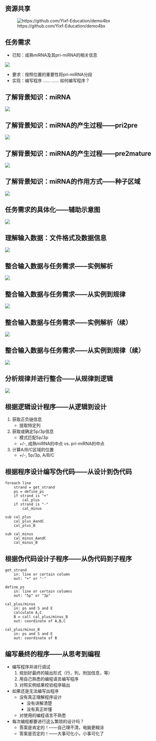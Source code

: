 
## 资源共享
![https://github.com/Yixf-Education/demo4bx](figures/qrcode.png)

## 任务需求
- 已知：成熟miRNA及其pri-miRNA的相关信息

![](figures/miRNA_pri_mature_xls.png)

- 要求：按照位置的重要性将pri-miRNA分段
- 实现：编写程序 …… …… 如何编写程序？

## 了解背景知识：miRNA
![](figures/miRNA_biogenesis.png)

## 了解背景知识：miRNA的产生过程——pri2pre
![](figures/pri2pre.png)

## 了解背景知识：miRNA的产生过程——pre2mature
![](figures/pre2mature.png)

## 了解背景知识：miRNA的作用方式——种子区域
![](figures/seed.png)

## 任务需求的具体化——辅助示意图
![](figures/miRNA_regions.png)

## 理解输入数据：文件格式及数据信息
![](figures/miRNA_pri_mature.png)

## 整合输入数据与任务需求——实例解析
![](figures/regions_plus1.png)

## 整合输入数据与任务需求——从实例到规律
![](figures/regions_plus2.png)

## 整合输入数据与任务需求——实例解析（续）
![](figures/regions_minus1.png)

## 整合输入数据与任务需求——从实例到规律（续）
![](figures/regions_minus2.png)

## 分析规律并进行整合——从规律到逻辑
![](figures/logic.png)

## 根据逻辑设计程序——从逻辑到设计
1. 获取正负链信息
     - 提取特定列
2. 获取或确定5p/3p信息
     - 模式匹配5p/3p
     - +/-, 成熟miRNA的中点 vs. pri-miRNA的中点
3. 计算A/B/C区域的位置
     - +/-, 5p/3p, A/B/C

## 根据程序设计编写伪代码——从设计到伪代码
```
foreach line
    strand = get_strand
    ps = define_ps
    if strand is "+"
        cal_plus
    if strand is "-"
        cal_minus

sub cal_plus
    cal_plus_AandC
    cal_plus_B

sub cal_minus
    cal_minus_AandC
    cal_minus_B
```

## 根据伪代码设计子程序——从伪代码到子程序
```
get_strand
    in: line or certain column
    out: "+" or "-"

define_ps
    in: line or certain columns
    out: "5p" or "3p"

cal_plus/minus
    in: ps and S and E
    calculate A,C
    B = call cal_plus/minus_B
    out: coordinate of A,B,C

cal_plus/minus_B
    in: ps and S and E
    out: coordinate of B
```

## 编写最终的程序——从思考到编程
- 编写程序并进行调试
    1. 规划好最终的输出形式（行，列，附加信息，等）
    2. 用自己熟悉的编程语言编写程序
    3. 对照实例结果校验程序输出
- 如果还是无法编写出程序
    - 没有真正理解程序设计
        - 没有讲解清楚
        - 没有真正听懂
    - 对使用的编程语言不熟悉
- 每次编程都要进行这么繁琐的设计吗？
    - 答案是肯定的！——自己理不清，电脑更糊涂
    - 答案是否定的！——大事可化小，小事可化了

